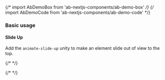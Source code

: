 {/* import AbDemoBox from 'ab-nextjs-components/ab-demo-box' */}
{/* import AbDemoCode from 'ab-nextjs-components/ab-demo-code' */}



### Basic usage

#### Slide Up

Add the `animate-slide-up` unity to make an element slide out of view to the top.

{/*<AbDemoBox></AbDemoBox> */}

{/*<AbDemoCode></AbDemoCode> */}


